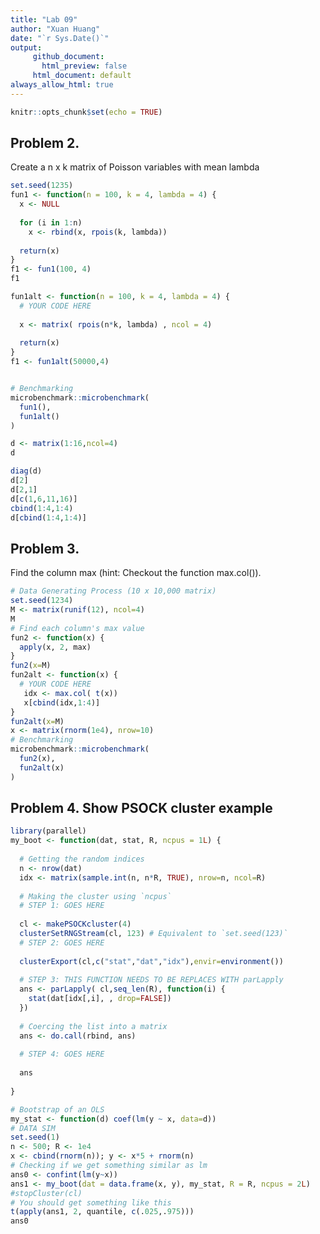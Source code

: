 ```yaml
---
title: "Lab 09"
author: "Xuan Huang"
date: "`r Sys.Date()`"
output: 
     github_document:
       html_preview: false
     html_document: default
always_allow_html: true
---
```


```r
knitr::opts_chunk$set(echo = TRUE)
```

## Problem 2.

Create a n x k matrix of Poisson variables with mean lambda

```r
set.seed(1235)
fun1 <- function(n = 100, k = 4, lambda = 4) {
  x <- NULL
  
  for (i in 1:n)
    x <- rbind(x, rpois(k, lambda))
  
  return(x)
}
f1 <- fun1(100, 4)
f1

fun1alt <- function(n = 100, k = 4, lambda = 4) {
  # YOUR CODE HERE
  
  x <- matrix( rpois(n*k, lambda) , ncol = 4)
  
  return(x)
}
f1 <- fun1alt(50000,4)


# Benchmarking
microbenchmark::microbenchmark(
  fun1(),
  fun1alt()
)
```

```r
d <- matrix(1:16,ncol=4)
d
```

```r
diag(d)
d[2]
d[2,1]
d[c(1,6,11,16)]
cbind(1:4,1:4)
d[cbind(1:4,1:4)]
```


## Problem 3.

Find the column max (hint: Checkout the function max.col()).

```r
# Data Generating Process (10 x 10,000 matrix)
set.seed(1234)
M <- matrix(runif(12), ncol=4)
M
# Find each column's max value
fun2 <- function(x) {
  apply(x, 2, max)
}
fun2(x=M)
fun2alt <- function(x) {
  # YOUR CODE HERE
   idx <- max.col( t(x))
   x[cbind(idx,1:4)]
}
fun2alt(x=M)
x <- matrix(rnorm(1e4), nrow=10)
# Benchmarking
microbenchmark::microbenchmark(
  fun2(x),
  fun2alt(x)
)
```

## Problem 4. Show PSOCK cluster example  

```r
library(parallel)
my_boot <- function(dat, stat, R, ncpus = 1L) {
  
  # Getting the random indices
  n <- nrow(dat)
  idx <- matrix(sample.int(n, n*R, TRUE), nrow=n, ncol=R)
 
  # Making the cluster using `ncpus`
  # STEP 1: GOES HERE
  
  cl <- makePSOCKcluster(4)  
  clusterSetRNGStream(cl, 123) # Equivalent to `set.seed(123)`
  # STEP 2: GOES HERE
  
  clusterExport(cl,c("stat","dat","idx"),envir=environment())
  
  # STEP 3: THIS FUNCTION NEEDS TO BE REPLACES WITH parLapply
  ans <- parLapply( cl,seq_len(R), function(i) {
    stat(dat[idx[,i], , drop=FALSE])
  })
  
  # Coercing the list into a matrix
  ans <- do.call(rbind, ans)
  
  # STEP 4: GOES HERE
  
  ans
  
}
```

```r
# Bootstrap of an OLS
my_stat <- function(d) coef(lm(y ~ x, data=d))
# DATA SIM
set.seed(1)
n <- 500; R <- 1e4
x <- cbind(rnorm(n)); y <- x*5 + rnorm(n)
# Checking if we get something similar as lm
ans0 <- confint(lm(y~x))
ans1 <- my_boot(dat = data.frame(x, y), my_stat, R = R, ncpus = 2L)
#stopCluster(cl)
# You should get something like this
t(apply(ans1, 2, quantile, c(.025,.975)))
ans0
```
